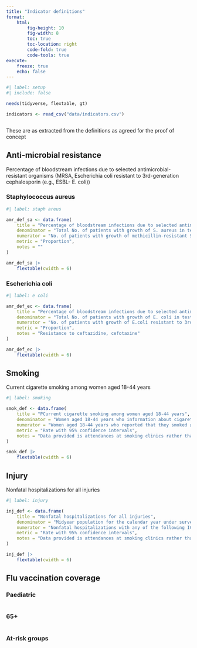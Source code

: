 ```yaml
---
title: "Indicator definitions"
format: 
    html:
        fig-height: 10
        fig-width: 8
        toc: true
        toc-location: right
        code-fold: true
        code-tools: true
execute:
    freeze: true
    echo: false
---
```


```r
#| label: setup 
#| include: false

needs(tidyverse, flextable, gt)

indicators <- read_csv("data/indicators.csv")



```

These are as extracted from the definitions as agreed for the proof of concept

## Anti-microbial resistance

Percentage of bloodstream infections due to selected antimicrobial-resistant organisms (MRSA, Escherichia coli resistant to 3rd-generation cephalosporin (e.g., ESBL- E. coli))

### Staphylococcus aureus

```r
#| label: staph areus

amr_def_sa <- data.frame(
    title = "Percentage of bloodstream infections due to selected antimicrobial-resistant organisms: MRSA", 
    denominator = "Total No. of patients with growth of S. aureus in tested blood samples", 
    numerator = "No. of patients with growth of methicillin-resistant S. aureus in tested blood samples", 
    metric = "Proportion", 
    notes = ""
) 

amr_def_sa |>
    flextable(cwidth = 6)

```

### Escherichia coli

```r
#| label: e coli

amr_def_ec <- data.frame(
    title = "Percentage of bloodstream infections due to selected antimicrobial-resistant organisms: E.coli", 
    denominator = "Total No. of patients with growth of E. coli in tested blood samples", 
    numerator = "No. of patients with growth of E.coli resistant to 3rd generation cephalosporins in tested blood samples", 
    metric = "Proportion", 
    notes = "Resistance to ceftazidine, cefotaxine"
) 

amr_def_ec |>
    flextable(cwidth = 6)

```

## Smoking

Current cigarette smoking among women aged 18-44 years

```r
#| label: smoking

smok_def <- data.frame(
    title = "PCurrent cigarette smoking among women aged 18-44 years", 
    denominator = "Women aged 18-44 years who information about cigarette smoking (excluding unknowns and refusals).", 
    numerator = "Women aged 18-44 years who reported that they smoked ≥100 cigarettes in their lifetime and currently smoke every day or some days.", 
    metric = "Rate with 95% confidence intervals", 
    notes = "Data provided is attendances at smoking clinics rather than survey based smoking prevalence"
) 

smok_def |>
    flextable(cwidth = 6)

```

## Injury

Nonfatal hospitalizations for all injuries

```r
#| label: injury

inj_def <- data.frame(
    title = "Nonfatal hospitalizations for all injuries", 
    denominator = "Midyear population for the calendar year under surveillance obtained from the KSA Census or suitable alternative.", 
    numerator = "Nonfatal hospitalizations with any of the following ICD-10-CM diagnostic codes in the principal diagnosis field", 
    metric = "Rate with 95% confidence intervals", 
    notes = "Data provided is attendances at smoking clinics rather than survey based smoking prevalence"
) 

inj_def |>
    flextable(cwidth = 6)

```

## Flu vaccination coverage

### Paediatric

```r

```

### 65+

```r

```

### At-risk groups

```r

```
